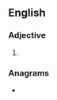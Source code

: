 ==English==

===Adjective===
{{head|en|comparative adjective}}

# {{en-comparative of|seedy}}

===Anagrams===
* {{anagrams|en|a=deeeirs|Desiree|Desirée|Désirée|Reedies}}